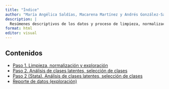 ```yaml
---
title: "Índice"
author: "María Angélica Saldías, Macarena Martínez y Andrés González-Santa Cruz"
description: |
  Resúmenes descriptivos de los datos y proceso de limpieza, normalización y análisis de datos sobre casos enmarcados en la Ley 21.030
format: html
editor: visual
---
```


## Contenidos

-   [Paso 1. Limpieza, normalización y exploración](Paso1.html)
-   [Paso 2. Análisis de clases latentes, selección de clases](Paso2.html)
-   [Paso 2 (Stata). Análisis de clases latentes, selección de clases](_lca_step1_corr_apr23.html)
-   [Reporte de datos (exploración)](report.html)
